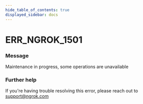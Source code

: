 ```yaml
---
hide_table_of_contents: true
displayed_sidebar: docs
---
```



# ERR_NGROK_1501

### Message
Maintenance in progress, some operations are unavailable

<ErrorDetails error='err_ngrok_1501' />


### Further help
If you're having trouble resolving this error, please reach out to [support@ngrok.com](mailto:support@ngrok.com?subject=Help%20with%20ERR_NGROK_1501)

